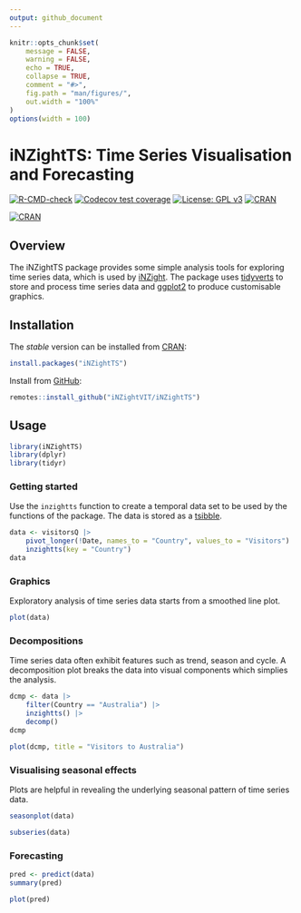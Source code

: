 ```yaml
---
output: github_document
---
```


```r
knitr::opts_chunk$set(
    message = FALSE,
    warning = FALSE,
    echo = TRUE,
    collapse = TRUE,
    comment = "#>",
    fig.path = "man/figures/",
    out.width = "100%"
)
options(width = 100)
```

# iNZightTS: Time Series Visualisation and Forecasting

[![R-CMD-check](https://github.com/iNZightVIT/iNZightTS/workflows/R-CMD-check/badge.svg)](https://github.com/iNZightVIT/iNZightTS/actions?workflow=R-CMD-check)
[![Codecov test
coverage](https://codecov.io/gh/iNZightVIT/iNZightTS/branch/dev/graph/badge.svg)](https://codecov.io/gh/iNZightVIT/iNZightTS?branch=dev)
[![License: GPL
v3](https://img.shields.io/badge/License-GPL%20v3-blue.svg)](http://www.gnu.org/licenses/gpl-3.0)
[![CRAN](https://www.r-pkg.org/badges/version/iNZightTS)](https://CRAN.R-project.org/package=iNZightTS)

[![CRAN](https://www.r-pkg.org/badges/version/iNZightTS)](https://CRAN.R-project.org/package=iNZightTS)

## Overview

The iNZightTS package provides some simple analysis tools for exploring time series data, which is used by [iNZight](https://github.com/iNZightVIT/iNZight). The package uses [tidyverts](https://tidyverts.org/) to store and process time series data and [ggplot2](https://github.com/tidyverse/ggplot2) to produce customisable graphics.

## Installation

The _stable_ version can be installed from [CRAN](https://cran.r-project.org/web/packages/iNZightTS/index.html):

```r
install.packages("iNZightTS")
```

Install from [GitHub](https://github.com/iNZightVIT/iNZightTS):

```r
remotes::install_github("iNZightVIT/iNZightTS")
```

## Usage

```r
library(iNZightTS)
library(dplyr)
library(tidyr)
```

### Getting started

Use the `inzightts` function to create a temporal data set to be used by the functions of the package. The data is stored as a [tsibble](https://github.com/tidyverts/tsibble).

```r
data <- visitorsQ |>
    pivot_longer(!Date, names_to = "Country", values_to = "Visitors") |>
    inzightts(key = "Country")
data
```

### Graphics

Exploratory analysis of time series data starts from a smoothed line plot.

```r
plot(data)
```

### Decompositions

Time series data often exhibit features such as trend, season and cycle. A decomposition plot breaks the data into visual components which simplies the analysis.

```r
dcmp <- data |>
    filter(Country == "Australia") |>
    inzightts() |>
    decomp()
dcmp
```

```r
plot(dcmp, title = "Visitors to Australia")
```

### Visualising seasonal effects

Plots are helpful in revealing the underlying seasonal pattern of time series data.

```r
seasonplot(data)
```

```r
subseries(data)
```

### Forecasting

```r
pred <- predict(data)
summary(pred)
```

```r
plot(pred)
```
